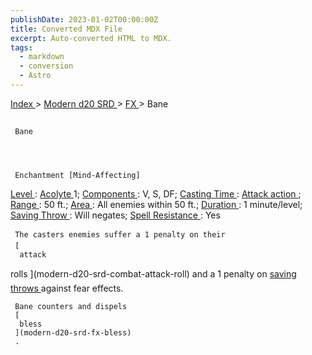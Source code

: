 ```yaml
---
publishDate: 2023-01-02T00:00:00Z
title: Converted MDX File
excerpt: Auto-converted HTML to MDX.
tags:
  - markdown
  - conversion
  - Astro
---
```


[
Index
](-index) >
[
Modern d20 SRD
](modern-d20-srd-index) >
[
FX
](modern-d20-srd-fx-index) > Bane

##

     Bane




     Enchantment [Mind-Affecting]

[
Level
](modern-d20-srd-fx-level)
:
[
Acolyte
](modern-d20-srd-classes-advanced-acolyte)
1;
[
Components
](modern-d20-srd-fx-components)
: V, S, DF;
[
Casting Time
](modern-d20-srd-fx-casting-time)
:
[
Attack
action
](modern-d20-srd-combat-attack-actions)
;
[
Range
](modern-d20-srd-fx-range)
: 50 ft.;
[
Area
](modern-d20-srd-fx-area)
: All enemies within 50 ft.;
[
Duration
](modern-d20-srd-fx-duration)
: 1 minute/level;
[
Saving
Throw
](modern-d20-srd-basics-saving-throws)
: Will negates;
[
Spell
Resistance
](modern-d20-srd-special-abilities-spell-resistance)
: Yes

     The casters enemies suffer a 1 penalty on their
     [
      attack

rolls
](modern-d20-srd-combat-attack-roll)
and a 1 penalty on
[
saving
throws
](modern-d20-srd-basics-saving-throws)
against fear effects.

     Bane counters and dispels
     [
      bless
     ](modern-d20-srd-fx-bless)
     .
